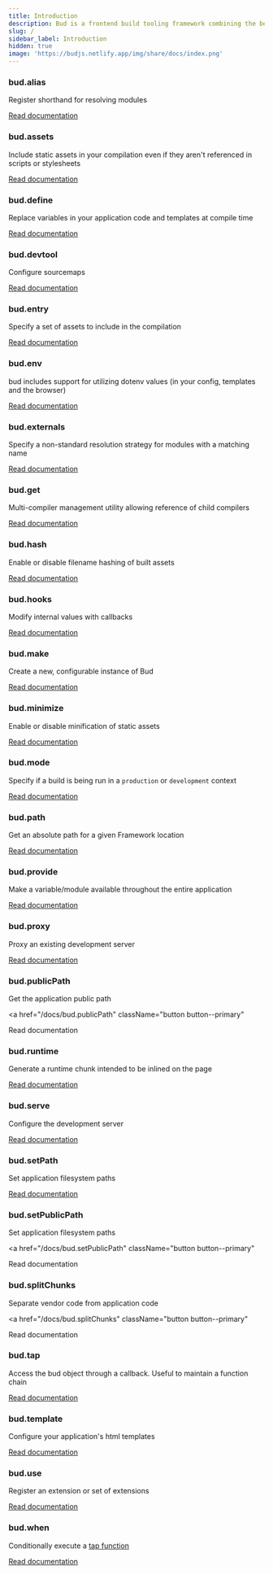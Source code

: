 ```yaml
---
title: Introduction
description: Bud is a frontend build tooling framework combining the best parts of Symfony Encore and Laravel Mix
slug: /
sidebar_label: Introduction
hidden: true
image: 'https://budjs.netlify.app/img/share/docs/index.png'
---
```


### bud.alias

Register shorthand for resolving modules

<a href="/docs/bud.alias" className="button button--primary">
  Read documentation
</a>

### bud.assets

Include static assets in your compilation even if they aren't referenced in scripts or stylesheets

<a href="/docs/bud.assets" className="button button--primary">
  Read documentation
</a>

### bud.define

Replace variables in your application code and templates at compile time

<a href="/docs/bud.define" className="button button--primary">
  Read documentation
</a>

### bud.devtool

Configure sourcemaps

<a href="/docs/bud.devtool" className="button button--primary">
  Read documentation
</a>

### bud.entry

Specify a set of assets to include in the compilation

<a href="/docs/bud.entry" className="button button--primary">
  Read documentation
</a>

### bud.env

bud includes support for utilizing dotenv values (in your config, templates and the browser)

<a href="/docs/bud.entry" className="button button--primary">
  Read documentation
</a>

### bud.externals

Specify a non-standard resolution strategy for modules with a matching name

<a href="/docs/bud.externals" className="button button--primary">
  Read documentation
</a>

### bud.get

Multi-compiler management utility allowing reference of child compilers

<a href="/docs/bud.get" className="button button--primary">
  Read documentation
</a>

### bud.hash

Enable or disable filename hashing of built assets

<a href="/docs/bud.hash" className="button button--primary">
  Read documentation
</a>

### bud.hooks

Modify internal values with callbacks

<a href="/docs/bud.hooks/" className="button button--primary">
  Read documentation
</a>

### bud.make

Create a new, configurable instance of Bud

<a href="/docs/bud.make" className="button button--primary">
  Read documentation
</a>

### bud.minimize

Enable or disable minification of static assets

<a href="/docs/bud.minimize" className="button button--primary">
  Read documentation
</a>

### bud.mode

Specify if a build is being run in a `production` or `development` context

<a href="/docs/bud.mode" className="button button--primary">
  Read documentation
</a>

### bud.path

Get an absolute path for a given Framework location

<a href="/docs/bud.path" className="button button--primary">
  Read documentation
</a>

### bud.provide

Make a variable/module available throughout the entire application

<a href="/docs/bud.provide" className="button button--primary">
  Read documentation
</a>

### bud.proxy

Proxy an existing development server

<a href="/docs/bud.proxy" className="button button--primary">
  Read documentation
</a>

### bud.publicPath

Get the application public path

<a
  href="/docs/bud.publicPath"
  className="button button--primary"
>
  Read documentation
</a>

### bud.runtime

Generate a runtime chunk intended to be inlined on the page

<a href="/docs/bud.runtime" className="button button--primary">
  Read documentation
</a>

### bud.serve

Configure the development server

<a href="/docs/bud.serve" className="button button--primary">
  Read documentation
</a>

### bud.setPath

Set application filesystem paths

<a href="/docs/bud.setPath" className="button button--primary">
  Read documentation
</a>

### bud.setPublicPath

Set application filesystem paths

<a
  href="/docs/bud.setPublicPath"
  className="button button--primary"
>
  Read documentation
</a>

### bud.splitChunks

Separate vendor code from application code

<a
  href="/docs/bud.splitChunks"
  className="button button--primary"
>
  Read documentation
</a>

### bud.tap

Access the bud object through a callback. Useful to maintain a function chain

<a href="/docs/bud.tap" className="button button--primary">
  Read documentation
</a>

### bud.template

Configure your application's html templates

<a href="/docs/bud.template" className="button button--primary">
  Read documentation
</a>

### bud.use

Register an extension or set of extensions

<a href="/docs/bud.use" className="button button--primary">
  Read documentation
</a>

### bud.when

Conditionally execute a [tap function](/docs/bud.tap)

<a href="/docs/bud.when" className="button button--primary">
  Read documentation
</a>
